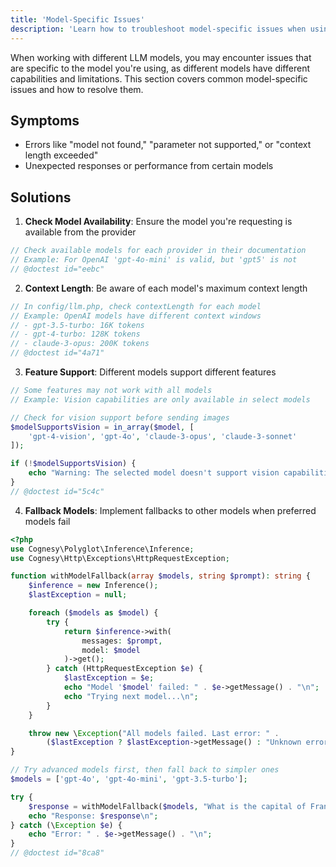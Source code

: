 ```yaml
---
title: 'Model-Specific Issues'
description: 'Learn how to troubleshoot model-specific issues when using Polyglot.'
---
```


When working with different LLM models, you may encounter issues that are specific to the model you're using, as different models have different capabilities and limitations. This section covers common model-specific issues and how to resolve them.


## Symptoms

- Errors like "model not found," "parameter not supported," or "context length exceeded"
- Unexpected responses or performance from certain models

## Solutions

1. **Check Model Availability**: Ensure the model you're requesting is available from the provider
```php
// Check available models for each provider in their documentation
// Example: For OpenAI 'gpt-4o-mini' is valid, but 'gpt5' is not
// @doctest id="eebc"
```

2. **Context Length**: Be aware of each model's maximum context length
```php
// In config/llm.php, check contextLength for each model
// Example: OpenAI models have different context windows
// - gpt-3.5-turbo: 16K tokens
// - gpt-4-turbo: 128K tokens
// - claude-3-opus: 200K tokens
// @doctest id="4a71"
```

3. **Feature Support**: Different models support different features
```php
// Some features may not work with all models
// Example: Vision capabilities are only available in select models

// Check for vision support before sending images
$modelSupportsVision = in_array($model, [
    'gpt-4-vision', 'gpt-4o', 'claude-3-opus', 'claude-3-sonnet'
]);

if (!$modelSupportsVision) {
    echo "Warning: The selected model doesn't support vision capabilities\n";
}
// @doctest id="5c4c"
```

4. **Fallback Models**: Implement fallbacks to other models when preferred models fail

```php
<?php
use Cognesy\Polyglot\Inference\Inference;
use Cognesy\Http\Exceptions\HttpRequestException;

function withModelFallback(array $models, string $prompt): string {
    $inference = new Inference();
    $lastException = null;

    foreach ($models as $model) {
        try {
            return $inference->with(
                messages: $prompt,
                model: $model
            )->get();
        } catch (HttpRequestException $e) {
            $lastException = $e;
            echo "Model '$model' failed: " . $e->getMessage() . "\n";
            echo "Trying next model...\n";
        }
    }

    throw new \Exception("All models failed. Last error: " .
        ($lastException ? $lastException->getMessage() : "Unknown error"));
}

// Try advanced models first, then fall back to simpler ones
$models = ['gpt-4o', 'gpt-4o-mini', 'gpt-3.5-turbo'];

try {
    $response = withModelFallback($models, "What is the capital of France?");
    echo "Response: $response\n";
} catch (\Exception $e) {
    echo "Error: " . $e->getMessage() . "\n";
}
// @doctest id="8ca8"
```
